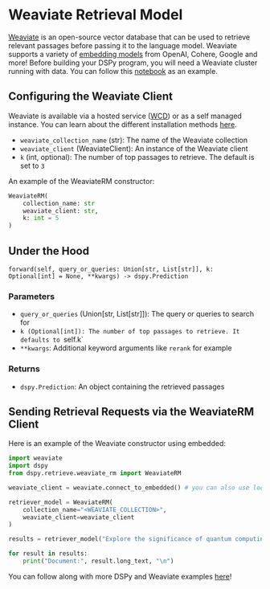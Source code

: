 # Weaviate Retrieval Model
[Weaviate](https://weaviate.io/) is an open-source vector database that can be used to retrieve relevant passages before passing it to the language model. Weaviate supports a variety of [embedding models](https://weaviate.io/developers/weaviate/model-providers) from OpenAI, Cohere, Google and more! Before building your DSPy program, you will need a Weaviate cluster running with data. You can follow this [notebook](https://github.com/weaviate/recipes/blob/main/integrations/llm-frameworks/dspy/Weaviate-Import.ipynb) as an example. 


## Configuring the Weaviate Client 
Weaviate is available via a hosted service ([WCD](https://console.weaviate.cloud/)) or as a self managed instance. You can learn about the different installation methods [here](https://weaviate.io/developers/weaviate/installation#installation-methods). 

* `weaviate_collection_name` (str): The name of the Weaviate collection
* `weaviate_client` (WeaviateClient): An instance of the Weaviate client
* `k` (int, optional): The number of top passages to retrieve. The default is set to `3`

An example of the WeaviateRM constructor: 

```python
WeaviateRM(
    collection_name: str
    weaviate_client: str,
    k: int = 5
)
```

## Under the Hood

`forward(self, query_or_queries: Union[str, List[str]], k: Optional[int] = None, **kwargs) -> dspy.Prediction`

### Parameters
* `query_or_queries` (Union[str, List[str]]): The query or queries to search for
* `k (Optional[int]): The number of top passages to retrieve. It defaults to `self.k`
*  `**kwargs`: Additional keyword arguments like `rerank` for example

### Returns
* `dspy.Prediction`: An object containing the retrieved passages


## Sending Retrieval Requests via the WeaviateRM Client

Here is an example of the Weaviate constructor using embedded:

```python
import weaviate
import dspy
from dspy.retrieve.weaviate_rm import WeaviateRM

weaviate_client = weaviate.connect_to_embedded() # you can also use local or WCD

retriever_model = WeaviateRM(
    collection_name="<WEAVIATE_COLLECTION>",
    weaviate_client=weaviate_client 
)

results = retriever_model("Explore the significance of quantum computing", k=5)

for result in results:
    print("Document:", result.long_text, "\n")
```

You can follow along with more DSPy and Weaviate examples [here](https://weaviate.io/developers/integrations/llm-frameworks/dspy)!
